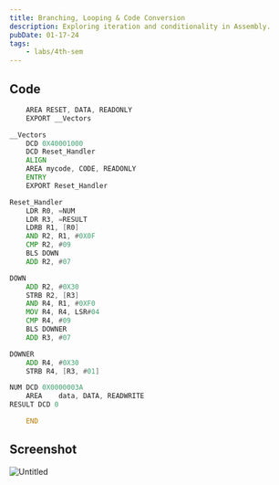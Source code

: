 ```yaml
---
title: Branching, Looping & Code Conversion
description: Exploring iteration and conditionality in Assembly.
pubDate: 01-17-24
tags:
	- labs/4th-sem
---
```


## Code

```asm
	AREA RESET, DATA, READONLY
	EXPORT __Vectors

__Vectors
	DCD 0X40001000
	DCD Reset_Handler
	ALIGN
	AREA mycode, CODE, READONLY
	ENTRY
	EXPORT Reset_Handler

Reset_Handler
	LDR R0, =NUM
	LDR R3, =RESULT
	LDRB R1, [R0]
	AND R2, R1, #0X0F
	CMP R2, #09
	BLS DOWN
	ADD R2, #07

DOWN
	ADD R2, #0X30
	STRB R2, [R3]
	AND R4, R1, #0XF0
	MOV R4, R4, LSR#04
	CMP R4, #09
	BLS DOWNER
	ADD R3, #07

DOWNER
	ADD R4, #0X30
	STRB R4, [R3, #01]

NUM DCD 0X0000003A
	AREA	data, DATA, READWRITE
RESULT DCD 0

	END
```

## Screenshot

![Untitled](https://prod-files-secure.s3.us-west-2.amazonaws.com/da3a4f3a-a694-4c1d-bcb4-b25d50a7db8e/c3f90ead-e834-4307-94bf-529021ff57cb/Untitled.png)
